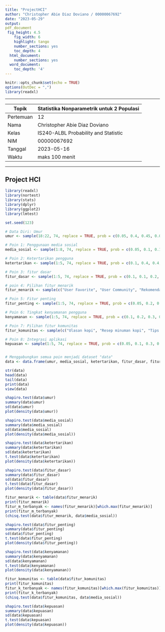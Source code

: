 ---
title: "ProjectHCI"
author: "Christopher Abie Diaz Doviano / 00000067692"
date: "2023-05-29"
output:
pdf_document
 fig_height: 4.5
    fig_width: 6
    highlight: tango
    number_sections: yes
    toc_depth: 4
  html_document:
    number_sections: yes
  word_document:
    toc_depth: '4'
---

```{r setup, include=FALSE, message=FALSE, warning=FALSE}
knitr::opts_chunk$set(echo = TRUE)
options(OutDec = ",")
library(readxl)
```

------------------------------------------------------------------------

| Topik     | Statistika Nonparametrik untuk 2 Populasi |
|-----------|-------------------------------------------|
| Pertemuan | 12                                        |
| Nama      | Christopher Abie Diaz Doviano             |
| Kelas     | IS240-ALBL Probability and Statistic      |
| NIM       | 00000067692                               |
| Tanggal   | 2023-05-16                                |
| Waktu     | maks 100 menit                            |

------------------------------------------------------------------------

## Project HCI

```{r cars}
library(readxl)
library(nortest)
library(stats)
library(dplyr)
library(ggplot2)
library(lmtest)

set.seed(123)

# Data Diri: Umur
umur <- sample(18:22, 74, replace = TRUE, prob = c(0.05, 0.4, 0.45, 0.05, 0.05))

# Poin 1: Penggunaan media sosial
media_sosial <- sample(1:8, 74, replace = TRUE, prob = c(0.05, 0.1, 0.15, 0.2, 0.25, 0.15, 0.05, 0.05))

# Poin 2: Ketertarikan pengguna
ketertarikan <- sample(1:5, 74, replace = TRUE, prob = c(0.1, 0.4, 0.4, 0.05, 0.05))

# Poin 3: fitur dasar
fitur_dasar <- sample(1:5, 74, replace = TRUE, prob = c(0.1, 0.1, 0.2, 0.6, 0.1))

# poin 4: Pilihan fitur menarik
fitur_menarik <- sample(c("User Favorite", "User Community", "Rekomendasi", "Pick and Pay", "Lokasi", "Customize Drink", "Scan QR", "Loyalty Point", "Menu Rating"), 74, replace = TRUE, prob = c(0.20, 0.20, 0.15, 0.15, 0.10, 0.05, 0.025, 0.025, 0.025))

# Poin 5: Fitur penting
fitur_penting <- sample(1:5, 74, replace = TRUE, prob = c(0.05, 0.2, 0.3, 0.35, 0.1))

# Poin 6: Tingkat kenyamanan pengguna
kenyamanan <- sample(1:5, 74, replace = TRUE, prob = c(0.1, 0.2, 0.3, 0.15, 0.25))

# Poin 7: Pilihan fitur komunitas
fitur_komunitas <- sample(c("Ulasan kopi", "Resep minuman kopi", "Tips dan trik menyeduh kopi", "Event atau pertemuan komunitas", "Diskusi topik terkait kopi"), 74, replace = TRUE, prob = c(0.35, 0.1, 0.05, 0.35, 0.15))

# Poin 8: Integrasi aplikasi
kepuasan <- sample(1:5, 74, replace = TRUE, prob = c(0.05, 0.1, 0.3, 0.4, 0.15))


# Menggabungkan semua poin menjadi dataset "data"
data <- data.frame(umur, media_sosial, ketertarikan, fitur_dasar, fitur_menarik, fitur_penting, kenyamanan, fitur_komunitas, kepuasan)

str(data)
head(data)
tail(data)
print(data)
view(data)

shapiro.test(data$umur)
summary(data$umur)
sd(data$umur)
plot(density(data$umur))

shapiro.test(data$media_sosial)
summary(data$media_sosial)
sd(data$media_sosial)
plot(density(data$media_sosial))

shapiro.test(data$ketertarikan)
summary(data$ketertarikan)
sd(data$ketertarikan)
t.test(data$ketertarikan)
plot(density(data$ketertarikan))

shapiro.test(data$fitur_dasar)
summary(data$fitur_dasar)
sd(data$fitur_dasar)
t.test(data$fitur_dasar)
plot(density(data$fitur_dasar))

fitur_menarik <- table(data$fitur_menarik)
print(fitur_menarik)
fitur_m_terbanyak <- names(fitur_menarik)[which.max(fitur_menarik)]
print(fitur_m_terbanyak)
(chisq.test(data$fitur_menarik, data$media_sosial))

shapiro.test(data$fitur_penting)
summary(data$fitur_penting)
sd(data$fitur_penting)
t.test(data$fitur_penting)
plot(density(data$fitur_penting))

shapiro.test(data$kenyamanan)
summary(data$kenyamanan)
sd(data$kenyamanan)
t.test(data$kenyamanan)
plot(density(data$kenyamanan))

fitur_komunitas <- table(data$fitur_komunitas)
print(fitur_komunitas)
fitur_k_terbanyak <- names(fitur_komunitas)[which.max(fitur_komunitas)]
print(fitur_k_terbanyak)
(chisq.test(data$fitur_komunitas, data$media_sosial))

shapiro.test(data$kepuasan)
summary(data$kepuasan)
sd(data$kepuasan)
t.test(data$kepuasan)
plot(density(data$kepuasan))
```
